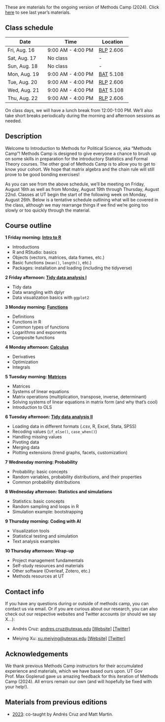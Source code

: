 ::: {.callout-caution title="WIP"}
These are materials for the ongoing version of Methods Camp (2024). Click [here](/previous-editions/2023) to see last year's materials.
:::

## Class schedule {.unnumbered}

| Date          | Time              | Location   |
|---------------|-------------------|------------|
| Fri, Aug. 16  | 9:00 AM - 4:00 PM | [RLP](https://utdirect.utexas.edu/apps/campus/buildings/nlogon/maps/utm/rlp/) 2.606  |
| Sat, Aug. 17  | No class          | \-         |
| Sun, Aug. 18  | No class          | \-         |
| Mon, Aug. 19  | 9:00 AM - 4:00 PM | [BAT](https://utdirect.utexas.edu/apps/campus/buildings/nlogon/maps/UTM/BAT/) 5.108  |
| Tue, Aug. 20  | 9:00 AM - 4:00 PM | [RLP](https://utdirect.utexas.edu/apps/campus/buildings/nlogon/maps/utm/rlp/) 2.606 |
| Wed, Aug. 21  | 9:00 AM - 4:00 PM | [BAT](https://utdirect.utexas.edu/apps/campus/buildings/nlogon/maps/UTM/BAT/) 5.108 |
| Thu, Aug. 22  | 9:00 AM - 4:00 PM | [RLP](https://utdirect.utexas.edu/apps/campus/buildings/nlogon/maps/utm/rlp/) 2.606 |

On class days, we will have a lunch break from 12:00-1:00 PM. We'll also take short breaks periodically during the morning and afternoon sessions as needed.

## Description {.unnumbered}

Welcome to Introduction to Methods for Political Science, aka "Methods Camp"! Methods Camp is designed to give everyone a chance to brush up on some skills in preparation for the introductory Statistics and Formal Theory courses. The other goal of Methods Camp is to allow you to get to know your cohort. We hope that matrix algebra and the chain rule will still prove to be good bonding exercises!

As you can see from the above schedule, we'll be meeting on Friday, August 16th as well as from Monday, August 19th through Thursday, August 22nd. Classes at UT begin the start of the following week on Monday, August 26th. Below is a tentative schedule outlining what will be covered in the class, although we may rearrange things if we find we're going too slowly or too quickly through the material.

## Course outline {.unnumbered}

**1 Friday morning: [Intro to R](01_r_intro.html)**

-   Introductions
-   R and RStudio: basics
-   Objects (vectors, matrices, data frames, etc.)
-   Basic functions (`mean()`, `length()`, etc.)
-   Packages: installation and loading (including the tidyverse)

**2 Friday afternoon: [Tidy data analysis I](02_tidy_data1.html)**

-   Tidy data
-   Data wrangling with dplyr
-   Data visualization basics with `ggplot2`

**3 Monday morning: [Functions](03_functions.html)**

-   Definitions
-   Functions in R
-   Common types of functions
-   Logarithms and exponents
-   Composite functions

**4 Monday afternoon: [Calculus](04_calculus.html)**

-   Derivatives
-   Optimization
-   Integrals

**5 Tuesday morning: [Matrices](05_matrices.html)**

-   Matrices
-   Systems of linear equations
-   Matrix operations (multiplication, transpose, inverse, determinant)
-   Solving systems of linear equations in matrix form (and why that's cool)
-   Introduction to OLS

**6 Tuesday afternoon: [Tidy data analysis II](06_tidy_data2.html)**

-   Loading data in different formats (.csv, R, Excel, Stata, SPSS)
-   Recoding values (`if_else()`, `case_when()`)
-   Handling missing values
-   Pivoting data
-   Merging data
-   Plotting extensions (trend graphs, facets, customization)

**7 Wednesday morning: Probability**

-   Probability: basic concepts
-   Random variables, probability distributions, and their properties
-   Common probability distributions

**8 Wednesday afternoon: Statistics and simulations**

-   Statistics: basic concepts
-   Random sampling and loops in R
-   Simulation example: bootstrapping

**9 Thursday morning: Coding with AI**

-   Visualization tools
-   ⁠Statistical testing and simulation
-   ⁠Text analysis examples

**10 Thursday afternoon: Wrap-up**

-   Project management fundamentals
-   Self-study resources and materials
-   Other software (Overleaf, Zotero, etc.)
-   Methods resources at UT

## Contact info {.unnumbered}

If you have any questions during or outside of methods camp, you can contact us via email. Or if you are curious about our research, you can also check out our respective websites and Twitter accounts (or should we say X...):

-   Andrés Cruz: [andres.cruz\@utexas.edu](mailto:andres.cruz@utexas.edu) [\[Website\]](https://arcruz0.github.io/) [\[Twitter\]](https://twitter.com/arcruz0)

-   Meiying Xu: [xu.meiying\@utexas.edu](mailto:xu.meiying@utexas.edu) [\[Website\]]() [\[Twitter\]]()

## Acknowledgements {.unnumbered}

We thank previous Methods Camp instructors for their accumulated experience and materials, which we have based ours upon. UT Gov Prof. Max Goplerud gave us amazing feedback for this iteration of Methods Camp (2024). All errors remain our own (and will hopefully be fixed with your help!).

## Materials from previous editions {.unnumbered}

- [2023](/previous-editions/2023): co-taught by Andrés Cruz and Matt Martin.
